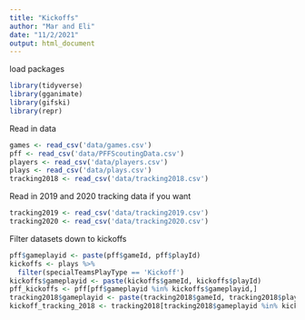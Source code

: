 ```yaml
---
title: "Kickoffs"
author: "Mar and Eli"
date: "11/2/2021"
output: html_document
---
```

load packages
```r
library(tidyverse)
library(gganimate)
library(gifski)
library(repr)
```

Read in data
```r
games <- read_csv('data/games.csv')
pff <- read_csv('data/PFFScoutingData.csv')
players <- read_csv('data/players.csv')
plays <- read_csv('data/plays.csv')
tracking2018 <- read_csv('data/tracking2018.csv')
```

Read in 2019 and 2020 tracking data if you want
```r
tracking2019 <- read_csv('data/tracking2019.csv')
tracking2020 <- read_csv('data/tracking2020.csv')
```
Filter datasets down to kickoffs
```r
pff$gameplayid <- paste(pff$gameId, pff$playId)
kickoffs <- plays %>% 
  filter(specialTeamsPlayType == 'Kickoff')
kickoffs$gameplayid <- paste(kickoffs$gameId, kickoffs$playId)
pff_kickoffs <- pff[pff$gameplayid %in% kickoffs$gameplayid,]
tracking2018$gameplayid <- paste(tracking2018$gameId, tracking2018$playId)
kickoff_tracking_2018 <- tracking2018[tracking2018$gameplayid %in% kickoffs$gameplayid,]
```
